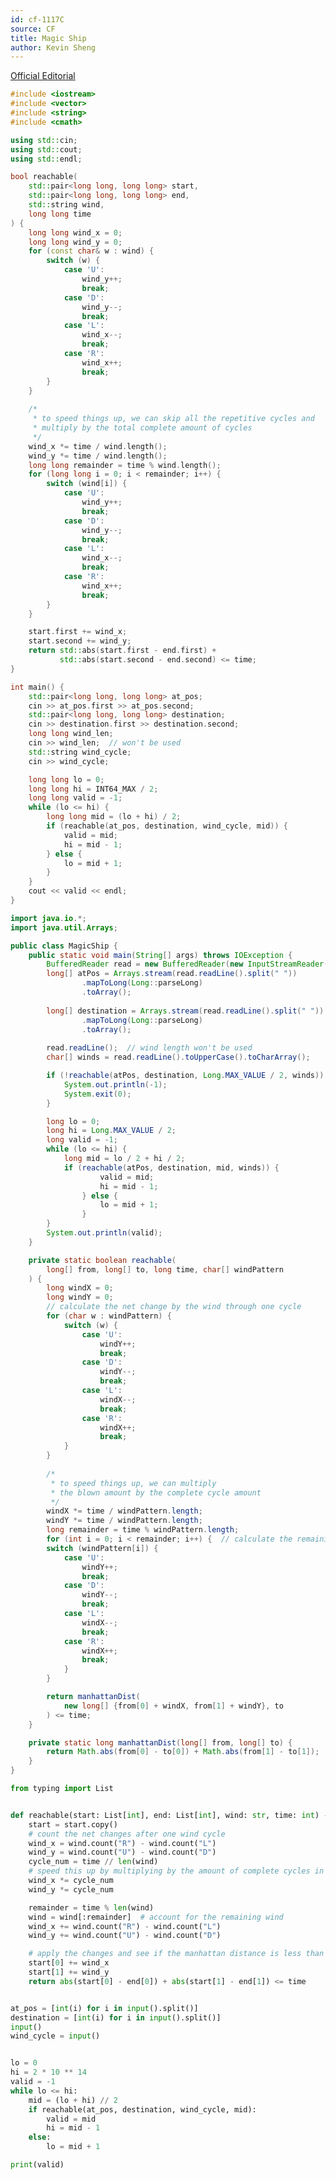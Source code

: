 ```yaml
---
id: cf-1117C
source: CF
title: Magic Ship
author: Kevin Sheng
---
```


[Official Editorial](https://codeforces.com/blog/entry/65365)

<LanguageSection>
<CPPSection>

```cpp
#include <iostream>
#include <vector>
#include <string>
#include <cmath>

using std::cin;
using std::cout;
using std::endl;

bool reachable(
	std::pair<long long, long long> start,
	std::pair<long long, long long> end,
	std::string wind,
	long long time
) {
	long long wind_x = 0;
	long long wind_y = 0;
	for (const char& w : wind) {
		switch (w) {
			case 'U':
				wind_y++;
				break;
			case 'D':
				wind_y--;
				break;
			case 'L':
				wind_x--;
				break;
			case 'R':
				wind_x++;
				break;
		}
	}
	
	/*
	 * to speed things up, we can skip all the repetitive cycles and
	 * multiply by the total complete amount of cycles
	 */
	wind_x *= time / wind.length();
	wind_y *= time / wind.length();
	long long remainder = time % wind.length();
	for (long long i = 0; i < remainder; i++) {
		switch (wind[i]) {
			case 'U':
				wind_y++;
				break;
			case 'D':
				wind_y--;
				break;
			case 'L':
				wind_x--;
				break;
			case 'R':
				wind_x++;
				break;
		}
	}

	start.first += wind_x;
	start.second += wind_y;
	return std::abs(start.first - end.first) +
		   std::abs(start.second - end.second) <= time;
}

int main() {
	std::pair<long long, long long> at_pos;
	cin >> at_pos.first >> at_pos.second;
	std::pair<long long, long long> destination;
	cin >> destination.first >> destination.second;
	long long wind_len;
	cin >> wind_len;  // won't be used
	std::string wind_cycle;
	cin >> wind_cycle;

	long long lo = 0;
	long long hi = INT64_MAX / 2;
	long long valid = -1;
	while (lo <= hi) {
		long long mid = (lo + hi) / 2;
		if (reachable(at_pos, destination, wind_cycle, mid)) {
			valid = mid;
			hi = mid - 1;
		} else {
			lo = mid + 1;
		}
	}
	cout << valid << endl;
}
```

</CPPSection>
<JavaSection>

```java
import java.io.*;
import java.util.Arrays;

public class MagicShip {
	public static void main(String[] args) throws IOException {
		BufferedReader read = new BufferedReader(new InputStreamReader(System.in));
		long[] atPos = Arrays.stream(read.readLine().split(" "))
				.mapToLong(Long::parseLong)
				.toArray();
		
		long[] destination = Arrays.stream(read.readLine().split(" "))
				.mapToLong(Long::parseLong)
				.toArray();
		
		read.readLine();  // wind length won't be used
		char[] winds = read.readLine().toUpperCase().toCharArray();

		if (!reachable(atPos, destination, Long.MAX_VALUE / 2, winds)) {
			System.out.println(-1);
			System.exit(0);
		}

		long lo = 0;
		long hi = Long.MAX_VALUE / 2;
		long valid = -1;
		while (lo <= hi) {
			long mid = lo / 2 + hi / 2;
			if (reachable(atPos, destination, mid, winds)) {
					valid = mid;
					hi = mid - 1;
				} else {
					lo = mid + 1;
				}
		}
		System.out.println(valid);
	}

	private static boolean reachable(
		long[] from, long[] to, long time, char[] windPattern
	) {
		long windX = 0;
		long windY = 0;
		// calculate the net change by the wind through one cycle
		for (char w : windPattern) {
			switch (w) {
				case 'U':
					windY++;
					break;
				case 'D':
					windY--;
					break;
				case 'L':
					windX--;
					break;
				case 'R':
					windX++;
					break;
			}
		}
		
		/*
		 * to speed things up, we can multiply
		 * the blown amount by the complete cycle amount
		 */
		windX *= time / windPattern.length;
		windY *= time / windPattern.length;
		long remainder = time % windPattern.length;
		for (int i = 0; i < remainder; i++) {  // calculate the remaining wind
		switch (windPattern[i]) {
			case 'U':
				windY++;
				break;
			case 'D':
				windY--;
				break;
			case 'L':
				windX--;
				break;
			case 'R':
				windX++;
				break;
			}
		}

		return manhattanDist(
			new long[] {from[0] + windX, from[1] + windY}, to
		) <= time;
	}

	private static long manhattanDist(long[] from, long[] to) {
		return Math.abs(from[0] - to[0]) + Math.abs(from[1] - to[1]);
	}
}
```

</JavaSection>

<PySection>

```py
from typing import List


def reachable(start: List[int], end: List[int], wind: str, time: int) -> bool:
	start = start.copy()
	# count the net changes after one wind cycle
	wind_x = wind.count("R") - wind.count("L")
	wind_y = wind.count("U") - wind.count("D")
	cycle_num = time // len(wind)
	# speed this up by multiplying by the amount of complete cycles in the time
	wind_x *= cycle_num
	wind_y *= cycle_num

	remainder = time % len(wind)
	wind = wind[:remainder]  # account for the remaining wind
	wind_x += wind.count("R") - wind.count("L")
	wind_y += wind.count("U") - wind.count("D")

	# apply the changes and see if the manhattan distance is less than the time
	start[0] += wind_x
	start[1] += wind_y
	return abs(start[0] - end[0]) + abs(start[1] - end[1]) <= time


at_pos = [int(i) for i in input().split()]
destination = [int(i) for i in input().split()]
input()
wind_cycle = input()


lo = 0
hi = 2 * 10 ** 14
valid = -1
while lo <= hi:
	mid = (lo + hi) // 2
	if reachable(at_pos, destination, wind_cycle, mid):
		valid = mid
		hi = mid - 1
	else:
		lo = mid + 1

print(valid)
```

</PySection>
</LanguageSection>
